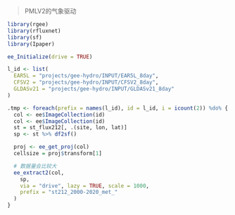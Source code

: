 > PMLV2的气象驱动

```r
library(rgee)
library(rfluxnet)
library(sf)
library(Ipaper)

ee_Initialize(drive = TRUE)
```

```r
l_id <- list(
  EAR5L = "projects/gee-hydro/INPUT/EAR5L_8day",
  CFSV2 = "projects/gee-hydro/INPUT/CFSV2_8day",
  GLDASv21 = "projects/gee-hydro/INPUT/GLDASv21_8day"
)

.tmp <- foreach(prefix = names(l_id), id = l_id, i = icount(2)) %do% {
  col <- ee$ImageCollection(id)
  col <- ee$ImageCollection(id)
  st = st_flux212[, .(site, lon, lat)]
  sp <- st %>% df2sf()

  proj <- ee_get_proj(col)
  cellsize = proj$transform[1]

  # 数据量会比较大
  ee_extract2(col,
    sp,
    via = "drive", lazy = TRUE, scale = 1000,
    prefix = "st212_2000-2020_met_"
  )
}
```
